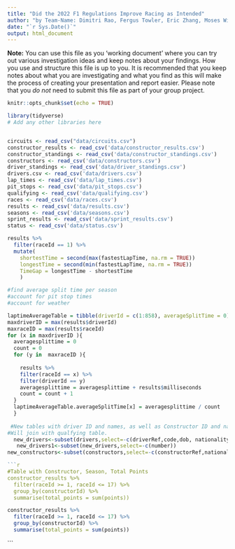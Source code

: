 ```yaml
---
title: "Did the 2022 F1 Regulations Improve Racing as Intended"
author: "by Team-Name: Dimitri Rao, Fergus Towler, Eric Zhang, Moses Wientraub & Alan Zang"
date: "`r Sys.Date()`"
output: html_document
---
```


**Note:** You can use this file as you 'working document' where you can try out various investigation ideas and keep notes about your findings. How you use and structure this file is up to you. It is recommended that you keep notes about what you are investigating and what you find as this will make the process of creating your presentation and report easier. Please note that you _do not_ need to submit this file as part of your group project.



```r
knitr::opts_chunk$set(echo = TRUE)
```


```r
library(tidyverse)
# Add any other libraries here



```


```r
circuits <- read_csv("data/circuits.csv")
constructor_results <- read_csv('data/constructor_results.csv')
constructor_standings <- read_csv('data/constructor_standings.csv')
constructors <- read_csv('data/constructors.csv')
driver_standings <- read_csv('data/driver_standings.csv')
drivers.csv <- read_csv('data/drivers.csv')
lap_times <- read_csv('data/lap_times.csv')
pit_stops <- read_csv('data/pit_stops.csv')
qualifying <- read_csv('data/qualifying.csv')
races <- read_csv('data/races.csv')
results <- read_csv('data/results.csv')
seasons <- read_csv('data/seasons.csv')
sprint_results <- read_csv('data/sprint_results.csv')
status <- read_csv('data/status.csv')


```
```r
results %>%
  filter(raceId == 1) %>%
  mutate( 
    shortestTime = second(max(fastestLapTime, na.rm = TRUE))
    longestTime = second(min(fastestLapTime, na.rm = TRUE))
    TimeGap = longestTime - shortestTime
    )
```

``` r
#find average split time per season
#account for pit stop times
#account for weather

laptimeAverageTable = tibble(driverId = c(1:858), averageSplitTime = 0)
maxdriverID = max(results$driverId)
maxraceID = max(results$raceId)
for (x in maxdriverID ){
  averagesplittime = 0
  count = 0
  for (y in  maxraceID ){
  
    results %>%
    filter(raceId == x) %>%
    filter(driverId == y)
    averagesplittime = averagesplittime + results$milliseconds
    count = count + 1
  }
  laptimeAverageTable.averageSplitTime[x] = averagesplittime / count
  }
      
 #New tables with driver ID and names, as well as Constructor ID and names
#Will join with qualfying table.
  new_drivers<-subset(drivers,select=-c(driverRef,code,dob, nationality, url))
   new_drivers1<-subset(new_drivers,select=-c(number)) 
new_constructors<-subset(constructors,select=-c(constructorRef,nationality,url))

```r
#Table with Constructor, Season, Total Points
constructor_results %>%
  filter(raceId >= 1, raceId <= 17) %>%
  group_by(constructorId) %>%
  summarise(total_points = sum(points))

```

```r
constructor_results %>%
  filter(raceId >= 1, raceId <= 17) %>%
  group_by(constructorId) %>%
  summarise(total_points = sum(points))
```

```